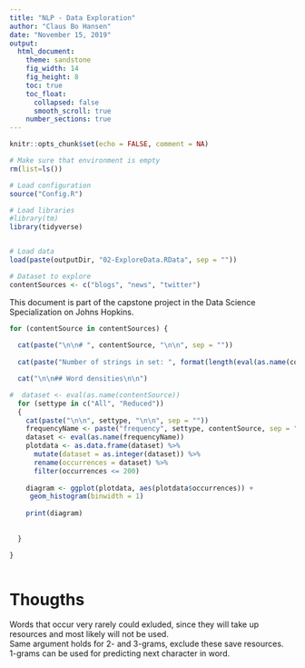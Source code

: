 ```yaml
---
title: "NLP - Data Exploration"
author: "Claus Bo Hansen"
date: "November 15, 2019"
output:
  html_document:
    theme: sandstone
    fig_width: 14
    fig_height: 8
    toc: true
    toc_float:
      collapsed: false
      smooth_scroll: true
    number_sections: true
---
```



```r
knitr::opts_chunk$set(echo = FALSE, comment = NA)

# Make sure that environment is empty
rm(list=ls())

# Load configuration
source("Config.R")

# Load libraries
#library(tm)
library(tidyverse)


# Load data
load(paste(outputDir, "02-ExploreData.RData", sep = ""))

# Dataset to explore
contentSources <- c("blogs", "news", "twitter")


```


This document is part of the capstone project in the Data Science Specialization on Johns Hopkins.




```r

for (contentSource in contentSources) {
  
  cat(paste("\n\n# ", contentSource, "\n\n", sep = ""))
  
  cat(paste("Number of strings in set: ", format(length(eval(as.name(contentSource))), big.mark = ","), "\n", sep = ""))

  cat("\n\n## Word densities\n\n")

#  dataset <- eval(as.name(contentSource))
  for (settype in c("All", "Reduced"))
  {
    cat(paste("\n\n", settype, "\n\n", sep = ""))
    frequencyName <- paste("frequency", settype, contentSource, sep = "")
    dataset <- eval(as.name(frequencyName))
    plotdata <- as.data.frame(dataset) %>%
      mutate(dataset = as.integer(dataset)) %>%
      rename(occurrences = dataset) %>%
      filter(occurrences <= 200)
    
    diagram <- ggplot(plotdata, aes(plotdata$occurrences)) +
     geom_histogram(binwidth = 1)
    
    print(diagram)
    
    
  }

}



```




# Thougths
Words that occur very rarely could exluded, since they will take up resources and most likely will not be used.  
Same argument holds for 2- and 3-grams, exclude these save resources.  
1-grams can be used for predicting next character in word.


